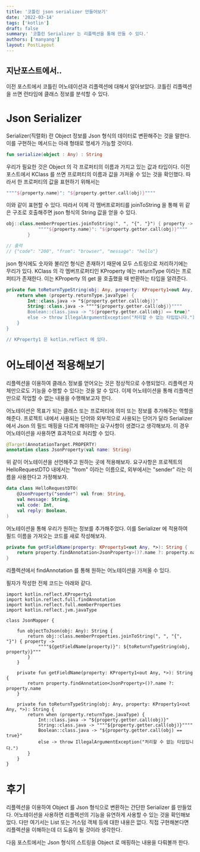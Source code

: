 ```yaml
---
title: '코틀린 json serializer 만들어보기'
date: '2022-03-14'
tags: ['kotlin']
draft: false
summary: '코틀린 Serializer 는 리플렉션을 통해 만들 수 있다.'
authors: ['manyang']
layout: PostLayout
---
```


## 지난포스트에서..

이전 포스트에서 코틀린 어노테이션과 리플렉션에 대해서 알아보았다.
코틀린 리플렉션을 쓰면 런타임에 클래스 정보를 분석할 수 있다.

# Json Serializer

Serializer(직렬화) 란 Object 정보를 Json 형식의 데이터로 변환해주는 것을 말한다.
이를 구현하는 메서드는 아래 형태로 명세가 가능할 것이다.

```kotlin
fun serialize(object : Any) : String
```

우리가 필요한 것은 Object 의 각 프로퍼티의 이름과 가지고 있는 값과 타입이다. 이전 포스트에서 KClass 를 쓰면 프로퍼티의 이름과 값을 가져올 수 있는 것을 확인했다.
따라서 한 프로퍼티의 값을 표현하기 위해서는

```kotlin
""""${property.name}": "${property.getter.call(obj)}""""
```

이와 같이 표현할 수 있다.
따라서 이제 각 멤버프로퍼티를 joinToString 을 통해 위 같은 구조로 호출해주면 json 형식의 String 값을 얻을 수 있다.

```kotlin
obj::class.memberProperties.joinToString(", ", "{", "}") { property ->
            """"${property.name}": "${property.getter.call(obj)}""""
        }

// 출력
// {"code": "200", "from": "browser", "message": "hello"}
```

json 형식에도 숫자와 불리언 형식은 존재하기 때문에 모두 스트링으로 처리하기에는 무리가 있다.
KClass 의 각 멤버프로퍼티인 KProperty 에는 returnType 이라는 프로퍼티가 존재한다. 이는 KProperty 의 get 을 호출했을 때 반환하는 타입을 알려준다.

```kotlin
private fun toReturnTypeString(obj: Any, property: KProperty1<out Any, *>): String {
    return when (property.returnType.javaType) {
        Int::class.java -> "${property.getter.call(obj)}"
        String::class.java -> """"${property.getter.call(obj)}""""
        Boolean::class.java -> "${property.getter.call(obj) == true}"
        else -> throw IllegalArgumentException("처리할 수 없는 타입입니다.")
    }
}

// KProperty1 은 kotlin.reflect 에 있다.
```

# 어노테이션 적용해보기

리플렉션을 이용하여 클래스 정보를 얻어오는 것은 정상적으로 수행되었다. 리플렉션 자체만으로도 기능을 수행할 수 있다는 것을 알 수 있다.
이제 어노테이션을 통해 리플렉션만으로 작업할 수 없는 내용을 수행해보고자 한다.

어노테이션은 목표가 되는 클래스 또는 프로퍼티에 의미 또는 정보를 추가해주는 역할을 해준다.
프로젝트 내에서 사용되는 단어와 외부적으로 사용되는 단어가 달라 Serializer 에서 Json 의 필드 매핑을 다르게 해야하는 요구사항이 생겼다고 생각해보자.
이 경우 어노테이션을 사용하면 효과적으로 처리할 수 있다.

```kotlin
@Target(AnnotationTarget.PROPERTY)
annotation class JsonProperty(val name: String)
```

위 같이 어노테이션을 선언해주고 원하는 곳에 적용해보자.
요구사항은 프로젝트의 HelloRequestDTO 내에서는 "from" 이라는 이름으로, 외부에서는 "sender" 라는 이름을 사용한다고 가정해보자.

```kotlin
data class HelloRequestDTO(
    @JsonProperty("sender") val from: String,
    val message: String,
    val code: Int,
    val reply: Boolean,
)
```

어노테이션을 통해 우리가 원하는 정보를 추가해주었다. 이를 Serializer 에 적용하여 필드 이름을 가져오는 코드를 새로 작성해보자.

```kotlin
private fun getFieldName(property: KProperty1<out Any, *>): String {
    return property.findAnnotation<JsonProperty>()?.name ?: property.name
}
```

리플렉션에서 findAnnotation 를 통해 원하는 어노테이션을 가져올 수 있다.

필자가 작성한 전체 코드는 아래와 같다.

```
import kotlin.reflect.KProperty1
import kotlin.reflect.full.findAnnotation
import kotlin.reflect.full.memberProperties
import kotlin.reflect.jvm.javaType

class JsonMapper {

    fun objectToJson(obj: Any): String {
        return obj::class.memberProperties.joinToString(", ", "{", "}") { property ->
            """"${getFieldName(property)}": ${toReturnTypeString(obj, property)}"""
        }
    }

    private fun getFieldName(property: KProperty1<out Any, *>): String {
        return property.findAnnotation<JsonProperty>()?.name ?: property.name
    }

    private fun toReturnTypeString(obj: Any, property: KProperty1<out Any, *>): String {
        return when (property.returnType.javaType) {
            Int::class.java -> "${property.getter.call(obj)}"
            String::class.java -> """"${property.getter.call(obj)}""""
            Boolean::class.java -> "${property.getter.call(obj) == true}"
            else -> throw IllegalArgumentException("처리할 수 없는 타입입니다.")
        }
    }
}
```

# 후기

리플렉션을 이용하여 Object 를 Json 형식으로 변환하는 간단한 Serializer 를 만들었다.
어노테이션을 사용하면 리플렉션의 기능을 유연하게 사용할 수 있는 것을 확인해보았다.
다만 여기서는 List 또는 거스텀 객체 등에 대한 내용은 없다. 직접 구현해본다면 리플렉션을 이해하는데 더 도움이 될 것이라 생각한다.

다음 포스트에서는 Json 형식의 스트링을 Object 로 매핑하는 내용을 다뤄볼까 한다.
